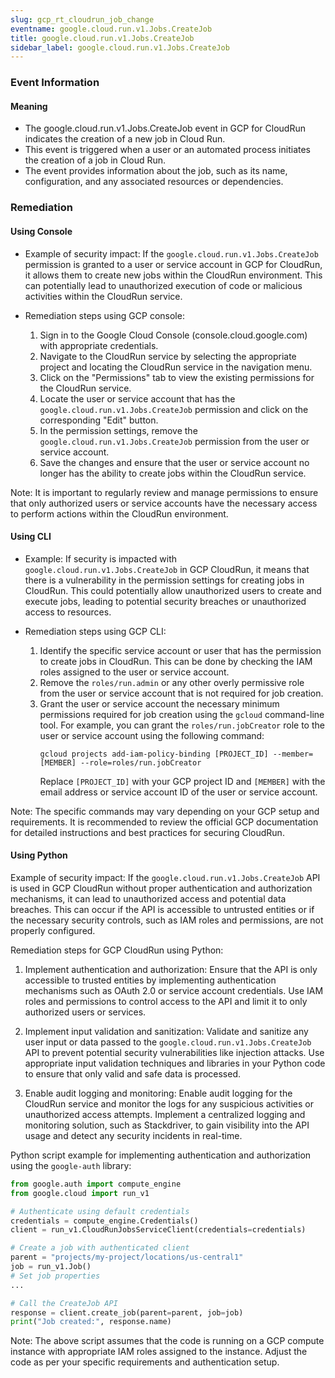 ```yaml
--- 
slug: gcp_rt_cloudrun_job_change
eventname: google.cloud.run.v1.Jobs.CreateJob
title: google.cloud.run.v1.Jobs.CreateJob
sidebar_label: google.cloud.run.v1.Jobs.CreateJob
---
```

                       
### Event Information

#### Meaning

- The google.cloud.run.v1.Jobs.CreateJob event in GCP for CloudRun indicates the creation of a new job in Cloud Run.
- This event is triggered when a user or an automated process initiates the creation of a job in Cloud Run.
- The event provides information about the job, such as its name, configuration, and any associated resources or dependencies.

### Remediation

#### Using Console

- Example of security impact: If the `google.cloud.run.v1.Jobs.CreateJob` permission is granted to a user or service account in GCP for CloudRun, it allows them to create new jobs within the CloudRun environment. This can potentially lead to unauthorized execution of code or malicious activities within the CloudRun service.

- Remediation steps using GCP console:
  1. Sign in to the Google Cloud Console (console.cloud.google.com) with appropriate credentials.
  2. Navigate to the CloudRun service by selecting the appropriate project and locating the CloudRun service in the navigation menu.
  3. Click on the "Permissions" tab to view the existing permissions for the CloudRun service.
  4. Locate the user or service account that has the `google.cloud.run.v1.Jobs.CreateJob` permission and click on the corresponding "Edit" button.
  5. In the permission settings, remove the `google.cloud.run.v1.Jobs.CreateJob` permission from the user or service account.
  6. Save the changes and ensure that the user or service account no longer has the ability to create jobs within the CloudRun service.

Note: It is important to regularly review and manage permissions to ensure that only authorized users or service accounts have the necessary access to perform actions within the CloudRun environment.

#### Using CLI

- Example: If security is impacted with `google.cloud.run.v1.Jobs.CreateJob` in GCP CloudRun, it means that there is a vulnerability in the permission settings for creating jobs in CloudRun. This could potentially allow unauthorized users to create and execute jobs, leading to potential security breaches or unauthorized access to resources.

- Remediation steps using GCP CLI:
  1. Identify the specific service account or user that has the permission to create jobs in CloudRun. This can be done by checking the IAM roles assigned to the user or service account.
  2. Remove the `roles/run.admin` or any other overly permissive role from the user or service account that is not required for job creation.
  3. Grant the user or service account the necessary minimum permissions required for job creation using the `gcloud` command-line tool. For example, you can grant the `roles/run.jobCreator` role to the user or service account using the following command:
     ```
     gcloud projects add-iam-policy-binding [PROJECT_ID] --member=[MEMBER] --role=roles/run.jobCreator
     ```
     Replace `[PROJECT_ID]` with your GCP project ID and `[MEMBER]` with the email address or service account ID of the user or service account.

Note: The specific commands may vary depending on your GCP setup and requirements. It is recommended to review the official GCP documentation for detailed instructions and best practices for securing CloudRun.

#### Using Python

Example of security impact: If the `google.cloud.run.v1.Jobs.CreateJob` API is used in GCP CloudRun without proper authentication and authorization mechanisms, it can lead to unauthorized access and potential data breaches. This can occur if the API is accessible to untrusted entities or if the necessary security controls, such as IAM roles and permissions, are not properly configured.

Remediation steps for GCP CloudRun using Python:

1. Implement authentication and authorization: Ensure that the API is only accessible to trusted entities by implementing authentication mechanisms such as OAuth 2.0 or service account credentials. Use IAM roles and permissions to control access to the API and limit it to only authorized users or services.

2. Implement input validation and sanitization: Validate and sanitize any user input or data passed to the `google.cloud.run.v1.Jobs.CreateJob` API to prevent potential security vulnerabilities like injection attacks. Use appropriate input validation techniques and libraries in your Python code to ensure that only valid and safe data is processed.

3. Enable audit logging and monitoring: Enable audit logging for the CloudRun service and monitor the logs for any suspicious activities or unauthorized access attempts. Implement a centralized logging and monitoring solution, such as Stackdriver, to gain visibility into the API usage and detect any security incidents in real-time.

Python script example for implementing authentication and authorization using the `google-auth` library:

```python
from google.auth import compute_engine
from google.cloud import run_v1

# Authenticate using default credentials
credentials = compute_engine.Credentials()
client = run_v1.CloudRunJobsServiceClient(credentials=credentials)

# Create a job with authenticated client
parent = "projects/my-project/locations/us-central1"
job = run_v1.Job()
# Set job properties
...

# Call the CreateJob API
response = client.create_job(parent=parent, job=job)
print("Job created:", response.name)
```

Note: The above script assumes that the code is running on a GCP compute instance with appropriate IAM roles assigned to the instance. Adjust the code as per your specific requirements and authentication setup.


 